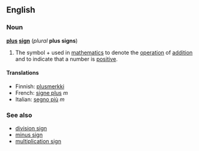 ==English==
===Noun===
'''[[plus]] [[sign]]''' (''plural'' '''plus signs''')

#The symbol + used in [[mathematics]] to denote the [[operation]] of [[addition]] and to indicate that a number is [[positive]].

====Translations====
*Finnish: [[plusmerkki]]
*French: [[signe plus]] ''m''
*Italian: [[segno più]] ''m''

===See also===
*[[division sign]]
*[[minus sign]]
*[[multiplication sign]]

<!-- Please note the following when editing this page:

* A plus sign is a mathematical symbol, not a punctuation mark.

-->